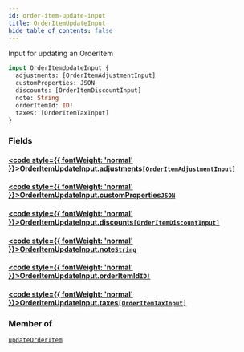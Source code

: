 ```yaml
---
id: order-item-update-input
title: OrderItemUpdateInput
hide_table_of_contents: false
---
```








Input for updating an OrderItem

```graphql
input OrderItemUpdateInput {
  adjustments: [OrderItemAdjustmentInput]
  customProperties: JSON
  discounts: [OrderItemDiscountInput]
  note: String
  orderItemId: ID!
  taxes: [OrderItemTaxInput]
}
```


### Fields

#### [<code style={{ fontWeight: 'normal' }}>OrderItemUpdateInput.<b>adjustments</b></code>](#)<Bullet />[`[OrderItemAdjustmentInput]`](/demand/api/graphql-admin/reference/inputs/order-item-adjustment-input) <Badge class="secondary" text="list"/> <Badge class="secondary" text="input"/>
> 
> 

#### [<code style={{ fontWeight: 'normal' }}>OrderItemUpdateInput.<b>customProperties</b></code>](#)<Bullet />[`JSON`](/demand/api/graphql-admin/reference/scalars/json) <Badge class="secondary" text="scalar"/>
> 
> 

#### [<code style={{ fontWeight: 'normal' }}>OrderItemUpdateInput.<b>discounts</b></code>](#)<Bullet />[`[OrderItemDiscountInput]`](/demand/api/graphql-admin/reference/inputs/order-item-discount-input) <Badge class="secondary" text="list"/> <Badge class="secondary" text="input"/>
> 
> 

#### [<code style={{ fontWeight: 'normal' }}>OrderItemUpdateInput.<b>note</b></code>](#)<Bullet />[`String`](/demand/api/graphql-admin/reference/scalars/string) <Badge class="secondary" text="scalar"/>
> 
> 

#### [<code style={{ fontWeight: 'normal' }}>OrderItemUpdateInput.<b>orderItemId</b></code>](#)<Bullet />[`ID!`](/demand/api/graphql-admin/reference/scalars/id) <Badge class="secondary" text="non-null"/> <Badge class="secondary" text="scalar"/>
> 
> 

#### [<code style={{ fontWeight: 'normal' }}>OrderItemUpdateInput.<b>taxes</b></code>](#)<Bullet />[`[OrderItemTaxInput]`](/demand/api/graphql-admin/reference/inputs/order-item-tax-input) <Badge class="secondary" text="list"/> <Badge class="secondary" text="input"/>
> 
> 



### Member of

[`updateOrderItem`](/demand/api/graphql-admin/reference/mutations/update-order-item)  <Badge class="secondary" text="mutation"/>



